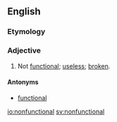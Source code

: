 ==English==

===Etymology===
{{prefix|non|functional}}

===Adjective===
{{en-adj}}

# Not [[functional]]; [[useless]]; [[broken]].

====Antonyms====
* [[functional]]

[[io:nonfunctional]]
[[sv:nonfunctional]]